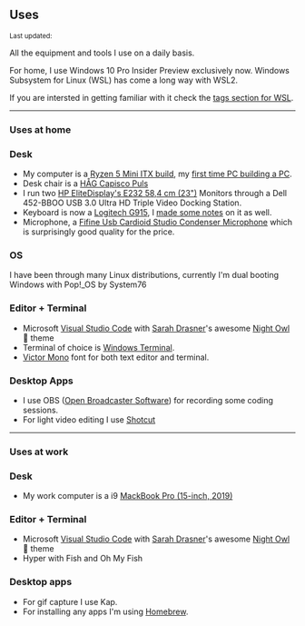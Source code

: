 ## Uses

<Small>
  Last updated: <DateUpdated date={`2021-02-04`} small={`true`} />
</Small>

All the equipment and tools I use on a daily basis.

For home, I use Windows 10 Pro Insider Preview exclusively now.
Windows Subsystem for Linux (WSL) has come a long way with WSL2.

If you are intersted in getting familiar with it check the [tags
section for WSL].

---

### Uses at home

### Desk

- My computer is a [Ryzen 5 Mini ITX build], my [first time PC
  building a PC].
- Desk chair is a [HÅG Capisco Puls]
- I run two [HP EliteDisplay's E232 58,4 cm (23")] Monitors through a
  Dell 452-BBOO USB 3.0 Ultra HD Triple Video Docking Station.
- Keyboard is now a [Logitech G915], I [made some notes] on it as
  well.
- Microphone, a [Fifine Usb Cardioid Studio Condenser Microphone]
  which is surprisingly good quality for the price.

### OS

I have been through many Linux distributions, currently I'm dual
booting Windows with Pop!\_OS by System76

### Editor + Terminal

- Microsoft [Visual Studio Code] with [Sarah Drasner]'s awesome [Night
  Owl] 🦉 theme
- Terminal of choice is [Windows Terminal].
- [Victor Mono] font for both text editor and terminal.

### Desktop Apps

- I use OBS ([Open Broadcaster Software]) for recording some coding
  sessions.
- For light video editing I use [Shotcut]

---

### Uses at work

### Desk

- My work computer is a i9 [MackBook Pro (15-inch, 2019)]

### Editor + Terminal

- Microsoft [Visual Studio Code] with [Sarah Drasner]'s awesome [Night
  Owl] 🦉 theme
- Hyper with Fish and Oh My Fish

### Desktop apps

- For gif capture I use Kap.
- For installing any apps I'm using [Homebrew].

<!-- Links -->

[mackbook pro (15-inch, 2019)]: https://amzn.to/30ZX76C
[hp elitedisplay's e232 58,4 cm (23")]: https://amzn.to/2ZKVMUP
[håg capisco puls]: https://amzn.to/2ZKWKQa
[open broadcaster software]: https://obsproject.com/
[victor mono]: https://rubjo.github.io/victor-mono/
[sarah drasner]: https://github.com/sdras/
[night owl]: https://github.com/sdras/night-owl-vscode-theme
[fifine usb cardioid studio condenser microphone]:
  https://amzn.to/2N1uDWK
[this guide]: https://ss10.me/wsl-2019
[logitech g915]:
  https://www.logitechg.com/en-gb/products/gaming-keyboards/g915-tkl-wireless.html
[visual studio code]: https://code.visualstudio.com/
[windows terminal]:
  https://www.microsoft.com/en-gb/p/windows-terminal/9n0dx20hk701
[ubuntu for web development]:
  https://www.youtube.com/watch?v=eSAsdQuQ-1o
[shotcut]: https://shotcut.org/
[homebrew]: https://cheatsheets.xyz/homebrew/
[ryzen 5 mini itx build]: https://uk.pcpartpicker.com/list/pHkrCL
[first time pc building a pc]:
  https://scottspence.com/2020/05/30/first-time-pc-build/
[made some notes]: https://scottspence.com/2021/02/01/logitech-g915/
[tags section for wsl]: https://scottspence.com/tags/wsl/
